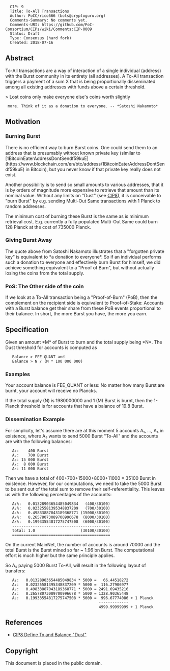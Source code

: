 <pre>
  CIP: 9
  Title: To-All Transactions
  Author: PoCC/rico666 (bots@cryptoguru.org)
  Comments-Summary: No comments yet.
  Comments-URI: https://github.com/PoC-Consortium/CIPs/wiki/Comments:CIP-0009
  Status: Draft
  Type: Consensus (hard fork)
  Created: 2018-07-16
</pre>

==Abstract==

To-All transactions are a way of interaction of a single individual
(address) with the Burst community in its entirety (all addresses). A
To-All transaction triggers a payment of a sum X that is being
proportionally disseminated among all existing addresses with funds
above a certain threshold.

> Lost coins only make everyone else's coins worth slightly
  more. Think of it as a donation to everyone. -- *Satoshi Nakamoto*

==Motivation==

===Burning Burst===

There is no efficient way to burn Burst coins. One could send them to
an address that is presumably without known private key (similar to
[1BitcoinEaterAddressDontSendf59kuE](https://www.blockchain.com/en/btc/address/1BitcoinEaterAddressDontSendf59kuE)
in Bitcoin), but you never know if that private key really does not
exist.

Another possibility is to send so small amounts to various addresses,
that it is by orders of magnitude more expensive to retrieve that
amount than its nominal value. Without any limits on "Dust" (see
[[cip-0008.mediawiki|CIP8]]), it is conceivable to "burn Burst" by
e.g. sending Multi-Out Same transactions with 1 Planck to random
addresses.

The minimum cost of burning these Burst is the same as is minimum
retrieval cost. E.g. currently a fully populated Multi-Out Same could
burn 128 Planck at the cost of 735000 Planck.

===Giving Burst Away===

The quote above from Satoshi Nakamoto illustrates that a "forgotten
private key" is equivalent to *a donation to everyone*. So if an
individual performs such a donation to everyone and effectively burn
Burst for himself, we did achieve something equivalent to a "Proof of
Burn", but without actually losing the coins from the total supply.

===PoS: The Other side of the coin===

If we look at a To-All transaction being a "Proof-of-Burn" (PoB), then
the complement on the recipient side is equivalent to Proof-of-Stake:
Accounts with a Burst balance get their share from these PoB events
proportional to their balance. In short, the more Burst you have, the
more you earn.

==Specification==

Given an amount *M* of Burst to burn and the total supply being *N*.
The Dust threshold for accounts is computed as

    Balance > FEE_QUANT and
    Balance > N / (M * 100 000 000)

===Examples===

Your account balance is FEE_QUANT or less: No matter how many Burst
are burnt, your account will receive no Plancks.

If the total supply (N) is 1980000000 and 1 (M) Burst is burnt, then
the 1-Planck threshold is for accounts that have a balance of 19.8
Burst.


===Dissemination Example===


For simplicity, let's assume there are at this moment 5 accounts A₁,
..., A₅ in existence, where A₅ wants to send 5000 Burst "To-All" and
the accounts are with the following balances:

    A₁:    400 Burst
    A₂:    700 Burst
    A₃: 15 000 Burst
    A₄:  8 000 Burst
    A₅: 11 000 Burst

Then we have a total of 400+700+15000+8000+11000 = 35100 Burst in
existence. However, for our computations, we need to take the 5000
Burst to be sent out of the total sum to remove their
self-referentiality. This leaves us with the following percentages of
the accounts:

    A₁%:   0.01328903654485049834   (400/30100)
    A₂%:   0.02325581395348837209   (700/30100)
    A₃%:   0.49833887043189368771 (15000/30100)
    A₄%:   0.26578073089700996678  (8000/30100)
    A₅%:   0.19933554817275747508  (6000/30100)
    -------------------------------------------
    total: 1.0                    (30100/30100)
    ===========================================

On the current MainNet, the number of accounts is around 70000 and the
total Burst is the Burst mined so far ~ 1.96 bn Burst. The
computational effort is much higher but the same principle applies.

So A₅ paying 5000 Burst To-All, will result in the following layout of
transfers:

    A₁:   0.01328903654485049834 * 5000 =   66.44518272
    A₂:   0.02325581395348837209 * 5000 =  116.27906977
    A₃:   0.49833887043189368771 * 5000 = 2491.69435216
    A₄:   0.26578073089700996678 * 5000 = 1328.90365448
    A₅:   0.19933554817275747508 * 5000 =  996.67774086 + 1 Planck
                                          -------------
                                          4999.99999999 + 1 Planck


== References ==

* [[cip-0008.mediawiki|CIP8 Define Tx and Balance "Dust"]]

== Copyright ==

This document is placed in the public domain.
